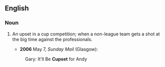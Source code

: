 ==English==

===Noun===
{{en-noun}}

# {{sports|journalism|UK}} An upset in a cup competition; when a non-league team gets a shot at the big time against the professionals.
#*'''2006''' May 7, ''Sunday Mail'' (Glasgow):
#:Gary: It'll Be '''Cupset''' for Andy